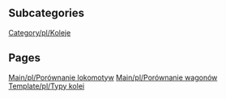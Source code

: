 
== Subcategories ==
[[Category/pl/Koleje]]

== Pages ==
[[Main/pl/Porównanie lokomotyw]]
[[Main/pl/Porównanie wagonów]]
[[Template/pl/Typy kolei]]
